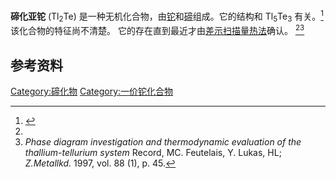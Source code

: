 {{chembox
| Verifiedfields = changed
| Watchedfields = changed
| verifiedrevid = 470605729
| Name =
|CustomizedImage=[[File:2.svg|File:2.svg]][[File:Tl+.svg|File:Tl+.svg]][[File:Telluride_ion.png|52px]]
| OtherNames =一碲化二铊<br />碲化铊(I)
|Section1={{Chembox Identifiers
| CASNo_Ref = {{cascite|changed|??}}
| CASNo = 12040-13-0
| StdInChI_Ref = {{stdinchicite|correct|chemspider}}
| StdInChI = 1S/Te.2Tl/q-2;2*+1
| StdInChIKey_Ref = {{stdinchicite|correct|chemspider}}
| StdInChIKey = XMGYGYGVPIYZNU-UHFFFAOYSA-N
| ChemSpiderID_Ref = {{chemspidercite|correct|chemspider}}
| ChemSpiderID = 21241522
| SMILES = [Te-2].[Tl+].[Tl+]
| EINECS = 234-916-9
| PubChem = 25147463
  }}
|Section2={{Chembox Properties
| Formula = Tl<sub>2</sub>Te
| MolarMass = 536.367
| Density =
| Solvent =
| SolubleOther =
| MeltingPtC = 415
| Melting_notes = <ref name = okamoto>Okamoto H; Journal of Phase Equilibria, 2000, vol. 21 (5), p. 501</ref>
| BoilingPt = 
 }}
}}

'''碲化亚铊''' (Tl<sub>2</sub>Te) 是一种无机化合物，由[[铊|铊]]和[[碲|碲]]组成。它的结构和 Tl<sub>5</sub>Te<sub>3</sub> 有关。<ref>{{cite journal | doi = 10.1107/S0108270102005085| title = Tl2Te and its relationship with Tl5Te3| journal = Acta Crystallographica Section C| volume = 58| issue = 5| pages = i63-5| year = 2002| last1 = Černý| first1 = Radovan| last2 = Joubert| first2 = Jean-Marc| last3 = Filinchuk| first3 = Yaroslav| last4 = Feutelais| first4 = Yves| pmid = 11983960}}</ref> 该化合物的特征尚不清楚。 它的存在直到最近才由[[差示扫描量热法|差示扫描量热法]]确认。 <ref name = okamoto/><ref>''Phase diagram investigation and thermodynamic evaluation of the thallium-tellurium system'' Record, MC. Feutelais, Y. Lukas, HL; ''Z.Metallkd.'' 1997, vol. 88 (1), p. 45.</ref>

==参考资料==
{{reflist}}

{{铊化合物}}
{{碲化物}}

[[Category:碲化物|Category:碲化物]]
[[Category:一价铊化合物|Category:一价铊化合物]]
{{Inorganic-compound-stub}}
